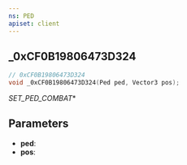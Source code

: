 ```yaml
---
ns: PED
apiset: client
---
```

## _0xCF0B19806473D324

```c
// 0xCF0B19806473D324
void _0xCF0B19806473D324(Ped ped, Vector3 pos);
```

_SET_PED_COMBAT_*

## Parameters
* **ped**:
* **pos**: